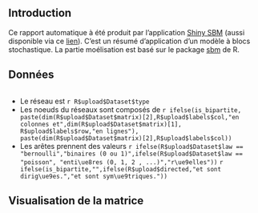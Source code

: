 ## Introduction

Ce rapport automatique à été produit par l'application [Shiny SBM](https://forgemia.inra.fr/theodore.vanrenterghem/shinySbm) (aussi disponible via ce [lien](https://shiny.migale.inrae.fr/app/ShinySBM)). C'est un résumé d'application d'un modèle à blocs stochastique. La partie moélisation est basé sur le package [sbm](https://CRAN.R-project.org/package=sbm) de R.

## Données

```r
```

  - Le réseau est `r R$upload$Dataset$type`
  - Les noeuds du réseaux sont composés de `r ifelse(is_bipartite, paste(dim(R$upload$Dataset$matrix)[2],R$upload$labels$col,"en colonnes et",dim(R$upload$Dataset$matrix)[1], R$upload$labels$row,"en lignes"), paste(dim(R$upload$Dataset$matrix)[2],R$upload$labels$col))`
  - Les arêtes prennent des valeurs `r ifelse(R$upload$Dataset$law == "bernoulli","binaires (0 ou 1)",ifelse(R$upload$Dataset$law == "poisson", "enti\ue8res (0, 1, 2 , ...)","r\ue9elles"))` `r ifelse(is_bipartite,"",ifelse(R$upload$directed,"et sont dirig\ue9es.","et sont sym\ue9triques."))`



## Visualisation de la matrice

